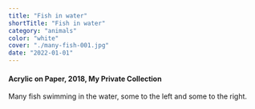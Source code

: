 ```yaml
---
title: "Fish in water"
shortTitle: "Fish in water"
category: "animals"
color: "white"
cover: "./many-fish-001.jpg"
date: "2022-01-01"
---
```

    
#### Acrylic on Paper, 2018, My Private Collection
    
Many fish swimming in the water, some to the left and some to the right.